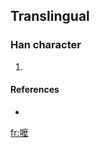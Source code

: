 ==Translingual==

===Han character===
{{Han char|rn=30|rad=口|as=14|sn=17|four=|canj=口戈木戈 (RIDI)}}

# {{defn|Han|sort=口14}}

====References====
* {{Han ref|kx=0212.191|hdz=10697.031|uh=5692|ud=22162}}

[[fr:嚒]]